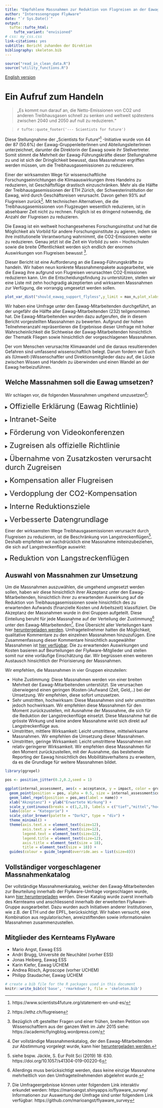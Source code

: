 ```yaml
---
title: "Empfohlene Massnahmen zur Reduktion von Flugreisen an der Eawag"
author: "Interessengruppe FlyAware"
date: "`r Sys.Date()`"
output:
  tufte::tufte_html:
    tufte_variant: "envisioned"
# css: my_css.css
link-citations: yes
subtitle: Bericht zuhanden der Direktion
bibliography: skeleton.bib
---
```


```r
source("read_in_clean_data.R")
source("utility_functions.R")
```

<a href="index.html">English version</a>

# Ein Aufruf zum Handeln

> „Es kommt nun darauf an, die Netto-Emissionen von CO2 und anderen Treibhausgasen schnell zu senken und weltweit spätestens zwischen 2040 und 2050 auf null zu reduzieren.“

>
> `r tufte::quote_footer('--- Scientists for future')`

Diese Stellungnahme der „Scientists for Future“^[https://www.scientists4future.org/statement-en-und-es/] -Initiative wurde von 44 der 87 (50.6%) der Eawag-GruppenleiterInnen und AbteilungsleiterInnen unterzeichnet, darunter die Direktorin der Eawag sowie ihr Stellvertreter. Somit stimmt die Mehrheit der Eawag-Führungskräfte dieser Stellungnahme zu und ist sich der Dringlichkeit bewusst, dass Massnahmen ergriffen werden müssen, um die Treibhausgasemissionen zu reduzieren. 

Einer der wirksamsten Wege für wissenschaftliche Forschungseinrichtungen die Klimaauswirkungen ihres Handelns zu reduzieren, ist Geschäftsflüge drastisch einzuschränken. Mehr als die Hälfte der Treibhausgasemissionen der ETH Zürich, der Schwesterinstitution der Eawag, wird durch Geschäftsreisen verursacht. Davon gehen 93% auf Flugreisen zurück^[https://ethz.ch/flugreisen]. Mit technischen Alternativen, die die Treibhausgasemissionen von Flugzeugen wesentlich reduzieren, ist in absehbarer Zeit nicht zu rechnen. Folglich ist es dringend notwendig, die Anzahl der Flugreisen zu reduzieren.

Die Eawag ist ein weltweit hochangesehenes Forschungsinstitut und hat die Möglichkeit als Vorbild für andere Forschungsinstitute zu agieren, indem sie ihre institutionelle Verantwortung wahrnimmt, die CO2-Emissionen weiter zu reduzieren. Genau jetzt ist die Zeit ein Vorbild zu sein – Hochschulen sowie die breite Öffentlichkeit werden sich endlich der enormen Auswirkungen von Flugreisen bewusst ^[Bezüglich oft gestellter Fragen und einer frühen, breiten Petition von Wissenschaftlern aus der ganzen Welt im Jahr 2015 siehe: https://academicflyingblog.wordpress.com/].

Dieser Bericht ist eine Aufforderung an die Eawag-Führungskräfte zu handeln. Wir haben neun konkrete Massnahmenpakete ausgearbeitet, wie die Eawag ihre aufgrund von Flugreisen verursachten CO2-Emissionen reduzieren kann. Um die Entscheidungsfindung zu unterstützen, stellen wir eine Liste mit zehn hochgradig akzeptierten und wirksamen Massnahmen zur Verfügung, die vorrangig umgesetzt werden sollen. 

```r
plot_var_dist("should_eawag_support_flyless",y_limit = max_n,plot_xlabs = TRUE, plot_legend = FALSE, fill_var = "none", graph_title = "Eawag should support flying less")
```

Wir haben eine Umfrage unter den Eawag-Mitarbeitenden durchgeführt, an der ungefähr die Hälfte aller Eawag-Mitarbeitenden (232) teilgenommen hat. Die Eawag-Mitarbeitenden wurden dazu aufgerufen, die in diesem Bericht vorgestellten Massnahmen zu bewerten. Aufgrund der hohen Teilnehmeranzahl repräsentieren die Ergebnisse dieser Umfrage mit hoher Wahrscheinlichkeit die Sichtweise der Eawag-Mitarbeitenden hinsichtlich der Thematik Fliegen sowie hinsichtlich der vorgeschlagenen Massnahmen. 

Der vom Menschen verursachte Klimawandel und die daraus resultierenden Gefahren sind umfassend wissenschaftlich belegt. Darum fordern wir Euch als (Umwelt-)Wissenschaftler und Direktionsmitglieder dazu auf, die Lücke zwischen Wissen und Handeln zu überwinden und einen Wandel an der Eawag herbeizuführen. 

## Welche Massnahmen soll die Eawag umsetzen?

Wir schlagen vor, die folgenden Massnahmen umgehend umzusetzen^[Der vollständige Massnahmenkatalog, der den Eawag-Mitarbeitenden zur Abstimmung vorgelegt wurde, kann hier <a href="static/complete_list_measures.pdf">heruntergeladen werden.</a>]:

<details>
  <summary> <font size="5"> Offizielle Erklärung (Eawag Richtlinie)  </font> </summary>
  
Die Eawag schreibt offiziell fest, dass Transportoptionen mit niedrigem CO2-Ausstoss (bspw. Zugreisen) gegenüber Transportoptionen mit hohem CO2-Ausstoss (bspw. Flugreisen) vorzuziehen sind.
  
</details> <p>

<details>
  <summary> <font size="5"> Intranet-Seite </font> </summary>
  
Die Eawag erstellt eine Intranet-Seite zum Thema klimafreundliche Mobilität. Diese Website stellt Informationen zur Verfügung hinsichtlich:

  1. Internationale Zugreisen, insbesondere zu Buchungsplattformen (bspw. Loco2.com, trainline.com, interrail.eu), welche den Kauf von Zugtickets in Europa vereinfachen
  
  2. Weiterbildungen für das Abhalten von Videokonferenzen (siehe Massnahme «Förderung von Videokonferenzen») 
  
  3. CO2-Kompensation von Flugreisen an der Eawag 
</details> <p>

<details>
  <summary> <font size="5"> Förderung von Videokonferenzen </font> </summary>
  
  Die Eawag regt zur Benutzung der Technologie an, indem sie Videokonferenzen an grösseren Veranstaltungen anwendet und hervorhebt, bspw. an Eawag-Seminaren und bei durch die Eawag organisierten Konferenzen.
  
</details> <p>

<details>
  <summary> <font size="5"> Zugreisen als offizielle Richtlinie </font> </summary>
  
  Die Eawag schreibt offiziell fest (siehe Massnahme «Offizielle Erklärung»), dass Flüge vermieden werden sollen, wenn das Reiseziel innerhalb 10 Stunden per Zug oder über Nacht per Nachtzug erreicht werden kann. Die Anreise wird als Arbeitszeit gewertet.
  
</details> <p>

<details>
  <summary> <font size="5"> Übernahme von Zusatzkosten verursacht durch Zugreisen </font> </summary>
  
  Durch Zugreisen entstehende Zusatzkosten im Vergleich zu Flugreisen (bspw. höhere Ticketkosten oder Zusatzübernachtungen), werden von der Eawag übernommen. Dies geschieht beispielsweise durch Finanzmittel, welche durch erhöhte Kompensationszahlungen auf Flugreisen gewonnen werden (siehe Massnahme «Verdopplung der CO2-Kompensation»). 
  
</details> <p>

<details>
  <summary> <font size="5"> Kompensation aller Flugreisen </font> </summary>
  
  Alle Flüge, unabhängig davon worüber sie finanziert sind, werden im jährlichen Eawag Reporting gelistet (siehe Massnahme «Verbesserte Datengrundlage»). Dies führt dazu, dass auch durch externe Mittel (z.B. Einladungen von anderen Forschungseinrichtungen) bezahlte Flugreisen kompensiert werden können, die bisher unter den Radar gefallen sind.
  
</details> <p>

<details>
  <summary> <font size="5"> Verdopplung der CO2-Kompensation </font> </summary>
  
  Um klimafreundliche Mobilität weiter zu fördern, wird die CO2-Kompensation pro Flug verdoppelt.
  
</details> <p>

<details>
  <summary> <font size="5"> Interne Reduktionsziele </font> </summary>
  
  Nach drei Jahren Datenerhebung (siehe Massnahme «Verbesserte Datengrundlage») sind Abteilungen verpflichtet, sich interne Reduktionsziele zu setzen. Dies kann beispielsweise eine Reduktion um 20% bis 50% sein im Verlaufe der folgenden fünf Jahre  verglichen mit dem Durchschnitt der vorhergehenden drei Jahre.
  
</details> <p>

<details>
  <summary> <font size="5"> Verbesserte Datengrundlage </font> </summary>
  
  Im jährlichen Reporting der Eawag werden bereits jetzt Daten zu Konferenzbeiträgen, Betreuung von Studierenden usw. gesammelt. Diese Daten werden mit Angaben zum Mobilitätsverhalten erweitert. Dabei werden für jede internationale Dienstreise folgende Informationen erhoben: 
  
  1. Art des Transportmittels
  
  2. Grund der Reise (Konferenz, Projektsitzung, usw.)
  
  3. Abreise- und Ankunftsort 
    
</details> <p>

Einer der wirksamsten Wege Treibhausgasemissionen verursacht durch Flugreisen zu reduzieren, ist die Beschränkung von Langstreckenflügen^[siehe bspw. Jäckle, S. Eur Polit Sci (2019) 18: 630. https://doi.org/10.1057/s41304-019-00220-6]. Deshalb empfehlen wir nachdrücklich eine Massnahme miteinzubeziehen, die sich auf Langstreckenflüge auswirkt:

<details>
  <summary> <font size="5"> Reduktion von Langstreckenflügen </font> </summary>
  
  Langstreckenflüge (interkontinentale Flüge) tragen mit Abstand am stärksten zu den durch Flugreisen entstehenden CO2-Emissionen der Eawag bei. Die Eawag schränkt daher die Zahl solcher Flüge ein (ausser für Feldarbeit).
  
  1. Gruppenleiter, Abteilungsleiter und Direktorat: maximal 1 Langstreckenflug innerhalb von zwei Jahren
  
  2. Doktoranden und Postdocs: maximal 1 Langstreckenflug innerhalb des Doktorats bzw. Projektdauer des Postdocs
  
  3. Restliche Angestellte: maximal 1 Langstreckenflug innerhalb von 4 Jahren (vergleichbar mit der durchschnittlichen Dauer eines Doktorats)
  
</details> <p>



## Auswahl von Massnahmen zur Umsetzung

Um die Massnahmen auszuwählen, die umgehend umgesetzt werden sollen, haben wir diese hinsichtlich ihrer Akzeptanz unter den Eawag-Mitarbeitenden, hinsichtlich ihrer zu erwartenden Auswirkung auf die Reduktion von Treibhausgasemissionen sowie hinsichtlich des zu erwartenden Aufwands (finanzielle Kosten und Arbeitszeit) klassifiziert. Die Akzeptanz der Massnahmen wurde in drei Gruppen aufgeteilt. Diese Einteilung beruht für jede Massnahme auf der Verteilung der Zustimmung^[Allerdings muss berücksichtigt werden, dass keine einzige Massnahme mehrheitlich von den Umfrageteilnehmenden abgelehnt wurde.] unter den Eawag-Mitarbeitenden^[Die Umfrageergebnisse können unter folgendem Link interaktiv erkundet werden:  https://marioangst.shinyapps.io/flyaware_survey/ 
Informationen zur Auswertung der Umfrage sind unter folgendem Link verfügbar:  https://github.com/marioangst/flyaware_survey]. Eine Übersicht aller Verteilungen kann hier <a href="Viz_outputs/all_all_small_multiples.pdf">heruntergeladen werden</a>. Umfrageteilnehmer hatten die Möglichkeit, qualitative Kommentare zu den einzelnen Massnahmen hinzuzufügen. Eine Zusammenfassung dieser Kommentare hinsichtlich ausgewählter Massnahmen ist <a href="static/20191204_qualitative_highlights_flyaware.pdf">hier verfügbar</a>. Die zu erwartenden Auswirkungen und Kosten basieren auf Beurteilungen der FlyAware-Mitglieder und stellen somit nur eine vorläufige Einschätzung dar. Wir begrüssen einen weiteren Austausch hinsichtlich der Priorisierung der Massnahmen.  

Wir empfehlen, die Massnahmen in vier Gruppen einzuteilen:

- Hohe Zustimmung: Diese Massnahmen werden von einer breiten Mehrheit der Eawag-Mitarbeitenden unterstützt. Sie verursachen überwiegend einen geringen (Kosten-)Aufwand (Zeit, Geld,..) bei der Umsetzung. Wir empfehlen, diese sofort umzusetzen. 
- Sehr umstritten, hochwirksam: Diese Massnahmen sind sehr umstritten jedoch hochwirksam. Wir empfehlen diese Massnahmen für den Moment zurückzustellen, mit Ausnahme der Massnahme, die sich für die Reduktion der Langstreckenflüge einsetzt. Diese Massnahme hat die grösste Wirkung und keine andere Massnahme wirkt sich direkt auf Langstreckenflüge aus. 
- Umstritten, mittlere Wirksamkeit: Leicht umstrittene, mittelwirksame Massnahmen. Wir empfehlen die Umsetzung dieser Massnahmen.
- Umstritten, geringe Wirksamkeit: Leicht umstrittene Massnahmen mit relativ geringerer Wirksamkeit. Wir empfehlen diese Massnahmen für den Moment zurückzustellen, mit der Ausnahme, das bestehende Reporting der Eawag hinsichtlich des Mobilitätsverhaltens zu erweitern, da es die Grundlage für weitere Massnahmen bildet. 

```r
library(ggrepel)

pos <- position_jitter(0.2,0.2,seed = 1)

ggplot(internal_assessment, aes(x = acceptance, y = impact, color = group)) +
  geom_point(position = pos, alpha = 0.5, size = internal_assessment$cost * 5) + 
  geom_label_repel(position = pos,aes(label = name)) +
  xlab("Akzeptanz") + ylab("Erwartete Wirkung") +
  scale_y_continuous(breaks = c(1,2,3), labels = c("tief","mittel","hoch")) +
  labs(color = "Kategorie") +
  scale_color_brewer(palette = "Dark2", type = "div") +
  theme_minimal() +
  theme(axis.text.x = element_text(size=12),
        axis.text.y = element_text(size=12),
        legend.text = element_text(size=12),
        legend.title = element_text(size=12),
        axis.title = element_text(size = 18),
        title = element_text(size = 18)) +
  guides(colour = guide_legend(override.aes = list(size=8)))
```

## Vollständiger vorgeschlagener Massnahmenkatalog

Der vollständige Massnahmenkatalog, welcher den Eawag-Mitarbeitenden zur Beurteilung innerhalb der FlyAware-Umfrage vorgeschlagen wurde, kann <a href="static/complete_list_measures.pdf">hier heruntergeladen</a> werden. Dieser Katalog wurde zuerst innerhalb des Kernteams und anschliessend innerhalb der erweiterten FlyAware-Gruppe ausgearbeitet. Dazu wurden auch Initiativen anderer Institutionen, wie z.B. der ETH und der EPFL, berücksichtigt. Wir haben versucht, eine Kombination aus regulatorischen, anreizstiftenden sowie informationalen Massnahmen zusammenzustellen.

## Mitglieder des Kernteams FlyAware

- Mario Angst, Eawag ESS
- Andri Brugg, Université de Neuchâtel (vorher ESS)
- Jonas Heiberg, Eawag ESS
- Karin Kiefer, Eawag UCHEM
- Andrea Rösch, Agroscope (vorher UCHEM)
- Philipp Staudacher, Eawag UCHEM


```r
# create a bib file for the R packages used in this document
knitr::write_bib(c('base', 'rmarkdown'), file = 'skeleton.bib')
```